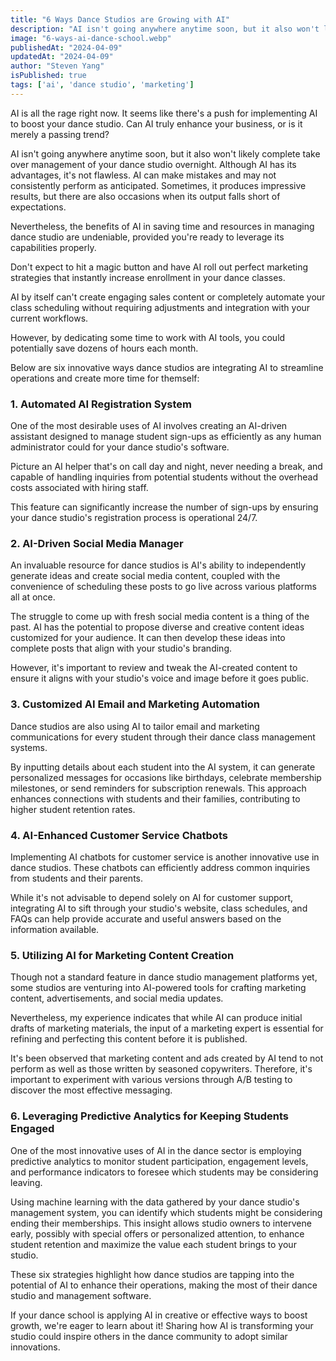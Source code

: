 ```yaml
---
title: "6 Ways Dance Studios are Growing with AI"
description: "AI isn't going anywhere anytime soon, but it also won't likely complete take over management of your dance studio overnight."
image: "6-ways-ai-dance-school.webp"
publishedAt: "2024-04-09"
updatedAt: "2024-04-09"
author: "Steven Yang"
isPublished: true
tags: ['ai', 'dance studio', 'marketing']
---
```


AI is all the rage right now. It seems like there's a push for implementing AI to boost your dance studio. Can AI truly enhance your business, or is it merely a passing trend?

AI isn't going anywhere anytime soon, but it also won't likely complete take over management of your dance studio overnight. Although AI has its advantages, it's not flawless. AI can make mistakes and may not consistently perform as anticipated. Sometimes, it produces impressive results, but there are also occasions when its output falls short of expectations.

Nevertheless, the benefits of AI in saving time and resources in managing dance studio are undeniable, provided you're ready to leverage its capabilities properly.

Don't expect to hit a magic button and have AI roll out perfect marketing strategies that instantly increase enrollment in your dance classes.

AI by itself can't create engaging sales content or completely automate your class scheduling without requiring adjustments and integration with your current workflows.

However, by dedicating some time to work with AI tools, you could potentially save dozens of hours each month. 

Below are six innovative ways dance studios are integrating AI to streamline operations and create more time for themself:

### 1.  Automated AI Registration System
    
One of the most desirable uses of AI involves creating an AI-driven assistant designed to manage student sign-ups as efficiently as any human administrator could for your dance studio's software.

Picture an AI helper that's on call day and night, never needing a break, and capable of handling inquiries from potential students without the overhead costs associated with hiring staff.

This feature can significantly increase the number of sign-ups by ensuring your dance studio's registration process is operational 24/7.

### 2.  AI-Driven Social Media Manager
  
An invaluable resource for dance studios is AI's ability to independently generate ideas and create social media content, coupled with the convenience of scheduling these posts to go live across various platforms all at once.

The struggle to come up with fresh social media content is a thing of the past. AI has the potential to propose diverse and creative content ideas customized for your audience. It can then develop these ideas into complete posts that align with your studio's branding.

However, it's important to review and tweak the AI-created content to ensure it aligns with your studio's voice and image before it goes public.

### 3.  Customized AI Email and Marketing Automation

Dance studios are also using AI to tailor email and marketing communications for every student through their dance class management systems.

By inputting details about each student into the AI system, it can generate personalized messages for occasions like birthdays, celebrate membership milestones, or send reminders for subscription renewals. This approach enhances connections with students and their families, contributing to higher student retention rates.

### 4.  AI-Enhanced Customer Service Chatbots
    
Implementing AI chatbots for customer service is another innovative use in dance studios. These chatbots can efficiently address common inquiries from students and their parents.

While it's not advisable to depend solely on AI for customer support, integrating AI to sift through your studio's website, class schedules, and FAQs can help provide accurate and useful answers based on the information available.

### 5.  Utilizing AI for Marketing Content Creation
    
Though not a standard feature in dance studio management platforms yet, some studios are venturing into AI-powered tools for crafting marketing content, advertisements, and social media updates.

Nevertheless, my experience indicates that while AI can produce initial drafts of marketing materials, the input of a marketing expert is essential for refining and perfecting this content before it is published.

It's been observed that marketing content and ads created by AI tend to not perform as well as those written by seasoned copywriters. Therefore, it's important to experiment with various versions through A/B testing to discover the most effective messaging.

### 6.  Leveraging Predictive Analytics for Keeping Students Engaged
    
One of the most innovative uses of AI in the dance sector is employing predictive analytics to monitor student participation, engagement levels, and performance indicators to foresee which students may be considering leaving.

Using machine learning with the data gathered by your dance studio's management system, you can identify which students might be considering ending their memberships. This insight allows studio owners to intervene early, possibly with special offers or personalized attention, to enhance student retention and maximize the value each student brings to your studio.

These six strategies highlight how dance studios are tapping into the potential of AI to enhance their operations, making the most of their dance studio and management software. 

If your dance school is applying AI in creative or effective ways to boost growth, we're eager to learn about it! Sharing how AI is transforming your studio could inspire others in the dance community to adopt similar innovations.